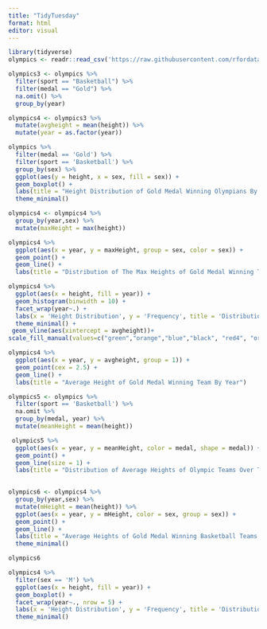 ```yaml
---
title: "TidyTuesday"
format: html
editor: visual
---
```


```r
library(tidyverse)
olympics <- readr::read_csv('https://raw.githubusercontent.com/rfordatascience/tidytuesday/master/data/2024/2024-08-06/olympics.csv')

```

```r
olympics3 <- olympics %>%
  filter(sport == "Basketball") %>%
  filter(medal == "Gold") %>%
  na.omit() %>%
  group_by(year)

olympics4 <- olympics3 %>%
  mutate(avgheight = mean(height)) %>%
  mutate(year = as.factor(year))

```

```r
olympics %>%
  filter(medal == 'Gold') %>%
  filter(sport == 'Basketball') %>%
  group_by(sex) %>%
  ggplot(aes(y = height, x = sex, fill = sex)) +
  geom_boxplot() +
  labs(title = "Height Distribution of Gold Medal Winning Olympians By Sex", x = 'Sex') +
  theme_minimal()
```

```r
olympics4 <- olympics4 %>%
  group_by(year,sex) %>%
  mutate(maxHeight = max(height))

olympics4 %>%
  ggplot(aes(x = year, y = maxHeight, group = sex, color = sex)) +
  geom_point() +
  geom_line() +
  labs(title = "Distribution of The Max Heights of Gold Medal Winning Teams in Basketball By Sex")

```

```r
olympics4 %>%
  ggplot(aes(x = height, fill = year)) +
  geom_histogram(binwidth = 10) +
  facet_wrap(year~.) +
  labs(x = 'Height Distribution', y = 'Frequency', title = 'Distribution of Heights of Olympic Champion Basketball \n Rosters Over Time') +
  theme_minimal() +
 geom_vline(aes(xintercept = avgheight))+
scale_fill_manual(values=c("green","orange","blue","black", "red4", "orangered","cyan","darkviolet","darksalmon","darkorange","cornsilk","darkgoldenrod1","deeppink","burlywood1","blue4","darkgreen","darkslategray3","deepskyblue", "grey"))
```

```r
olympics4 %>%
  ggplot(aes(x = year, y = avgheight, group = 1)) +
  geom_point(cex = 2.5) +
  geom_line() +
  labs(title = "Average Height of Gold Medal Winning Team By Year")
```

```r
olympics5 <- olympics %>%
  filter(sport == 'Basketball') %>%
  na.omit %>%
  group_by(medal, year) %>%
  mutate(meanHeight = mean(height))

 olympics5 %>%
  ggplot(aes(x = year, y = meanHeight, color = medal, shape = medal)) +
  geom_point() +
  geom_line(size = 1) +
  labs(title = "Distribution of Average Heights of Olympic Teams Over Time by Medal")
  
```

```r
olympics6 <- olympics4 %>%
  group_by(year,sex) %>%
  mutate(mHeight = mean(height)) %>%
  ggplot(aes(x = year, y = mHeight, color = sex, group = sex)) +
  geom_point() +
  geom_line() +
  labs(title = "Average Heights of Gold Medal Winning Basketball Teams Divided by Sex", y = "Average Height") +
  theme_minimal()

olympics6
```

```r
olympics4 %>%
  filter(sex == 'M') %>%
  ggplot(aes(x = height, fill = year)) +
  geom_boxplot() +
  facet_wrap(year~., nrow = 5) +
  labs(x = 'Height Distribution', y = 'Frequency', title = 'Distribution of Heights of Olympic Champion Basketball \n Rosters Over Time') +
  theme_minimal()
```
